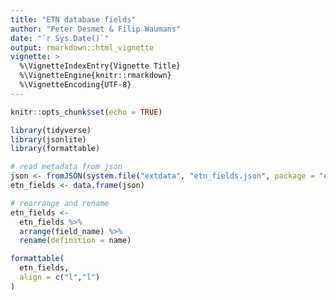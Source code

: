 ```yaml
---
title: "ETN database fields"
author: "Peter Desmet & Filip Waumans"
date: "`r Sys.Date()`"
output: rmarkdown::html_vignette
vignette: >
  %\VignetteIndexEntry{Vignette Title}
  %\VignetteEngine{knitr::rmarkdown}
  %\VignetteEncoding{UTF-8}
---
```


```r
knitr::opts_chunk$set(echo = TRUE)
```

```r
library(tidyverse)
library(jsonlite)
library(formattable)
```

```r
# read metadata from json
json <- fromJSON(system.file("extdata", "etn_fields.json", package = "etn"))
etn_fields <- data.frame(json)
```

```r
# rearrange and rename
etn_fields <-
  etn_fields %>%
  arrange(field_name) %>%
  rename(definition = name)
```

```r
formattable(
  etn_fields,
  align = c("l","l")
)
```

